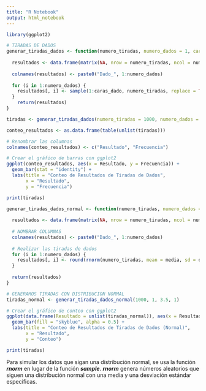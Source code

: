 ```yaml
---
title: "R Notebook"
output: html_notebook
---
```

```r
library(ggplot2)

# TIRADAS DE DADOS
generar_tiradas_dados <- function(numero_tiradas, numero_dados = 1, caras_dado = 6) {
  
  resultados <- data.frame(matrix(NA, nrow = numero_tiradas, ncol = numero_dados))
  
  colnames(resultados) <- paste0("Dado_", 1:numero_dados)
  
  for (i in 1:numero_dados) {
    resultados[, i] <- sample(1:caras_dado, numero_tiradas, replace = TRUE)
  }
    return(resultados)
}
```



```r
tiradas <- generar_tiradas_dados(numero_tiradas = 1000, numero_dados = 1, caras_dado = 6)
```


```r
conteo_resultados <- as.data.frame(table(unlist(tiradas)))

# Renombrar las columnas
colnames(conteo_resultados) <- c("Resultado", "Frecuencia")

# Crear el gráfico de barras con ggplot2
ggplot(conteo_resultados, aes(x = Resultado, y = Frecuencia)) +
  geom_bar(stat = "identity") +
  labs(title = "Conteo de Resultados de Tiradas de Dados",
       x = "Resultado",
       y = "Frecuencia")

```
```r
print(tiradas)
```

```r
generar_tiradas_dados_normal <- function(numero_tiradas, numero_dados = 1, media = 3.5, desviacion = 1) {
  
  resultados <- data.frame(matrix(NA, nrow = numero_tiradas, ncol = numero_dados))
  
  # NOMBRAR COLUMNAS
  colnames(resultados) <- paste0("Dado_", 1:numero_dados)
  
  # Realizar las tiradas de dados
  for (i in 1:numero_dados) {
    resultados[, i] <- round(rnorm(numero_tiradas, mean = media, sd = desviacion))
  }
  
  return(resultados)
}

# GENERAMOS TIRADAS CON DISTRIBUCION NORMAL
tiradas_normal <- generar_tiradas_dados_normal(1000, 1, 3.5, 1)

# Crear el gráfico de conteo con ggplot2
ggplot(data.frame(Resultado = unlist(tiradas_normal)), aes(x = Resultado)) +
  geom_bar(fill = "skyblue", alpha = 0.5) +
  labs(title = "Conteo de Resultados de Tiradas de Dados (Normal)",
       x = "Resultado",
       y = "Conteo")


```
```r
print(tiradas)
```

Para simular los datos que sigan una distribución normal, se usa la función ***rnorm*** en lugar de la función ***sample***. ***rnorm*** genera números aleatorios que siguen una distribución normal con una media y una desviación estándar específicas. 